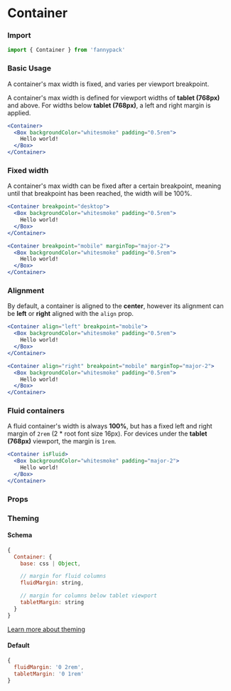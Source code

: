 
# Container

### Import

```jsx
import { Container } from 'fannypack'
```

### Basic Usage

A container's max width is fixed, and varies per viewport breakpoint.

A container's max width is defined for viewport widths of **tablet (768px)** and above. For widths below **tablet (768px)**, a left and right margin is applied.

```.jsx
<Container>
  <Box backgroundColor="whitesmoke" padding="0.5rem">
    Hello world!
  </Box>
</Container>
```

### Fixed width

A container's max width can be fixed after a certain breakpoint, meaning until that breakpoint has been reached, the width will be 100%.

```.jsx
<Container breakpoint="desktop">
  <Box backgroundColor="whitesmoke" padding="0.5rem">
    Hello world!
  </Box>
</Container>

<Container breakpoint="mobile" marginTop="major-2">
  <Box backgroundColor="whitesmoke" padding="0.5rem">
    Hello world!
  </Box>
</Container>
```

### Alignment

By default, a container is aligned to the **center**, however its alignment can be **left** or **right** aligned with the `align` prop.

```.jsx
<Container align="left" breakpoint="mobile">
  <Box backgroundColor="whitesmoke" padding="0.5rem">
    Hello world!
  </Box>
</Container>

<Container align="right" breakpoint="mobile" marginTop="major-2">
  <Box backgroundColor="whitesmoke" padding="0.5rem">
    Hello world!
  </Box>
</Container>
```

### Fluid containers

A fluid container's width is always **100%**, but has a fixed left and right margin of `2rem` (2 \* root font size 16px). For devices under the **tablet (768px)** viewport, the margin is `1rem`.

```.jsx
<Container isFluid>
  <Box backgroundColor="whitesmoke" padding="major-2">
    Hello world!
  </Box>
</Container>
```

### Props

<PropsTable component={Container} />

### Theming

#### Schema

```jsx
{
  Container: {
    base: css | Object,

    // margin for fluid columns
    fluidMargin: string,

    // margin for columns below tablet viewport
    tabletMargin: string
  }
}
```

[Learn more about theming](/styling#theming)

#### Default

```jsx
{
  fluidMargin: '0 2rem',
  tabletMargin: '0 1rem'
}
```
